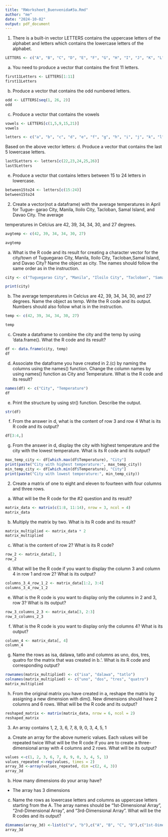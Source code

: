 ```yaml
---
title: "RWorksheet_Buenvenida#3a.Rmd"
author: "me"
date: "2024-10-02"
output: pdf_document
---
```


1. There is a built-in vector LETTERS contains the uppercase letters of the alphabet
and letters which contains the lowercase letters of the alphabet.

```r
LETTERS <- c("A", "B", "C", "D", "E", "F", "G", "H", "I", "J", "K", "L", "M", "N", "O", "P", "Q", "R", "S", "T", "U", "V", "W", "X", "Y", "Z")
```
a. You need to produce a vector that contains the first 11 letters.

```r
first11Letters <- LETTERS[1:11]
first11Letters
```

b. Produce a vector that contains the odd numbered letters.

```r
odd <- LETTERS[seq(1, 26, 2)]
odd
```

c. Produce a vector that contains the vowels

```r
vowels <- LETTERS[c(1,5,9,15,21)]
vowels
```

```r
letters <- c("a", "b", "c", "d", "e", "f", "g", "h", "i", "j", "k", "l", "m", "n", "o", "p", "q", "r", "s", "t", "u", "v", "w", "x", "y", "z")
```

Based on the above vector letters:
d. Produce a vector that contains the last 5 lowercase letters.

```r
last5Letters <- letters[c(22,23,24,25,26)]
last5Letters
```

e. Produce a vector that contains letters between 15 to 24 letters in lowercase.

```r
between15to24 <- letters[c(15:24)]
between15to24
```

2. Create a vector(not a dataframe) with the average temperatures in April for Tugue-
garao City, Manila, Iloilo City, Tacloban, Samal Island, and Davao City. The average

temperatures in Celcius are 42, 39, 34, 34, 30, and 27 degrees.

```r
avgtemp <- c(42, 39, 34, 34, 30, 27)

avgtemp
```

a. What is the R code and its result for creating a character vector for the city/town
of Tuguegarao City, Manila, Iloilo City, Tacloban,Samal Island, and Davao City? Name the
object as city. The names should follow the same order as in the instruction.

```r
city <- c("Tuguegarao City", "Manila", "Iloilo City", "Tacloban", "Samal Island", "Davao City")

print(city)
```

b. The average temperatures in Celcius are 42, 39, 34, 34, 30, and 27 degrees.
Name the object as temp. Write the R code and its output. Numbers should also follow
what is in the instruction.

```r
temp <- c(42, 39, 34, 34, 30, 27)

temp
```

c. Create a dataframe to combine the city and the temp by using ‘data.frame(). What
the R code and its result?
```r

df <- data.frame(city, temp)
df

```

d. Associate the dataframe you have created in 2.(c) by naming the columns using
the names() function. Change the column names by using names() function as City and
Temperature. What is the R code and its result?
```r
names(df) <- c("City", "Temperature")
df
```
e. Print the structure by using str() function. Describe the output.
```r
str(df)
```

f. From the answer in d, what is the content of row 3 and row 4 What is its R code and
its output?
```r
df[3:4,]
```

g. From the answer in d, display the city with highest temperature and the city with
the lowest temperature. What is its R code and its output?

```r
max_temp_city <- df[which.max(df$Temperature), "City"]
print(paste("City with highest temperature:", max_temp_city))
min_temp_city <- df[which.min(df$Temperature), "City"]
print(paste("City with lowest temperature:", min_temp_city))
```

2. Create a matrix of one to eight and eleven to fourteen with four columns and three
rows.

a. What will be the R code for the #2 question and its result?

```r
matrix_data <- matrix(c(1:8, 11:14), nrow = 3, ncol = 4)
matrix_data
```

b. Multiply the matrix by two. What is its R code and its result?

```r
matrix_multiplied <- matrix_data * 2
matrix_multiplied
```
c. What is the content of row 2? What is its R code?

```r
row_2 <- matrix_data[2, ]
row_2
```

d. What will be the R code if you want to display the column 3 and column 4 in row 1
and row 2? What is its output?

```r
columns_3_4_row_1_2 <- matrix_data[1:2, 3:4]
columns_3_4_row_1_2
```

e. What is the R code is you want to display only the columns in 2 and 3, row 3? What
is its output?

```r
row_3_columns_2_3 <- matrix_data[3, 2:3]
row_3_columns_2_3
```

f. What is the R code is you want to display only the columns 4? What is its output?

```r
column_4 <- matrix_data[, 4]
column_4
```

g. Name the rows as isa, dalawa, tatlo and columns as uno, dos, tres, quatro
for the matrix that was created in b.‘. What is its R code and corresponding output?

```r
rownames(matrix_multiplied) <- c("isa", "dalawa", "tatlo")
colnames(matrix_multiplied) <- c("uno", "dos", "tres", "quatro")
matrix_multiplied
```

h. From the original matrix you have created in a, reshape the matrix by assigning a
new dimension with dim(). New dimensions should have 2 columns and 6 rows. What will
be the R code and its output?

```r
reshaped_matrix <- matrix(matrix_data, nrow = 6, ncol = 2)
reshaped_matrix
```

3. An array contains 1, 2, 3, 6, 7, 8, 9, 0, 3, 4, 5, 1

a. Create an array for the above numeric values. Each values will be repeated twice
What will be the R code if you are to create a three-dimensional array with 4 columns and
2 rows. What will be its output?

```r

values <-c(1, 2, 3, 6, 7, 8, 9, 0, 3, 4, 5, 1)
values_repeated <-rep(values, times = 2)
array_3d <-array(values_repeated, dim =c(2, 4, 3))
array_3d
```

b. How many dimensions do your array have?

- The array has 3 dimensions


c. Name the rows as lowercase letters and columns as uppercase letters starting from
the A. The array names should be “1st-Dimensional Array”, “2nd-Dimensional Array”, and
“3rd-Dimensional Array”. What will be the R codes and its output?

```r
dimnames(array_3d) <-list(c("a", "b"),c("A", "B", "C", "D"),c("1st-Dimensional Array", "2nd-Dimensional Array", "3rd-Dimensional Array")) 
array_3d
```


